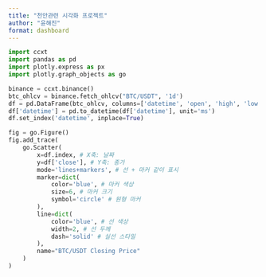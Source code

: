 ```yaml
--- 
title: "천안관련 시각화 프로젝트"
author: "윤해진"
format: dashboard
--- 
```


```python
import ccxt
import pandas as pd 
import plotly.express as px
import plotly.graph_objects as go

binance = ccxt.binance()
btc_ohlcv = binance.fetch_ohlcv("BTC/USDT", '1d')
df = pd.DataFrame(btc_ohlcv, columns=['datetime', 'open', 'high', 'low', 'close', 'volume'])
df['datetime'] = pd.to_datetime(df['datetime'], unit='ms')
df.set_index('datetime', inplace=True)

fig = go.Figure()
fig.add_trace(
    go.Scatter(
        x=df.index, # X축: 날짜
        y=df['close'], # Y축: 종가
        mode='lines+markers', # 선 + 마커 같이 표시
        marker=dict(
            color='blue', # 마커 색상
            size=6, # 마커 크기
            symbol='circle' # 원형 마커
        ),
        line=dict(
            color='blue', # 선 색상
            width=2, # 선 두께
            dash='solid' # 실선 스타일
        ),
        name="BTC/USDT Closing Price"
    )
)
```